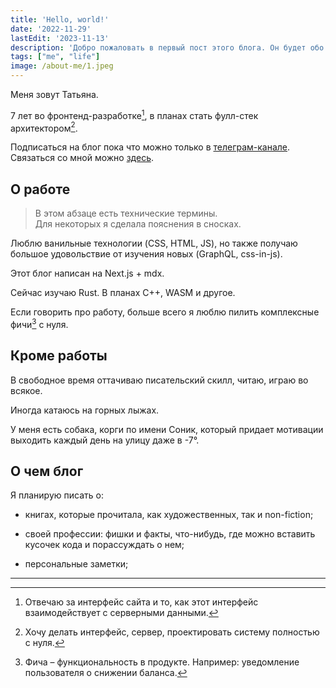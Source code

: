 ```yaml
---
title: 'Hello, world!'
date: '2022-11-29'
lastEdit: '2023-11-13'
description: 'Добро пожаловать в первый пост этого блога. Он будет обо мне.'
tags: ["me", "life"]
image: /about-me/1.jpeg
---
```


Меня зовут Татьяна.

7 лет во фронтенд-разработке[^1], в планах стать фулл-стек архитектором[^2]. 

Подписаться на блог пока что можно только в 
<a href="https://t.me/yepstepz_io" target="_blank" rel="noopener noreferer nofollow">телеграм-канале</a>.
Связаться со мной можно <a href="https://t.me/yepstepz" target="_blank" rel="noopener noreferer nofollow">здесь</a>.

## О работе

>
> В этом абзаце есть технические термины.  
> Для некоторых я сделала пояснения в сносках.
>

Люблю ванильные технологии (CSS, HTML, JS), но также получаю
большое удовольствие от изучения новых (GraphQL, css-in-js).

Этот блог написан на Next.js + mdx.

Сейчас изучаю Rust. В планах C++, WASM и другое.

Если говорить про работу, больше всего я люблю пилить комплексные фичи[^3] с нуля.

## Кроме работы

В свободное время оттачиваю писательский скилл, читаю, играю во всякое. 

Иногда катаюсь на горных лыжах.

У меня есть собака, корги по имени Соник, который придает мотивации выходить
каждый день на улицу даже в -7°.

## О чем блог

Я планирую писать о:

- книгах, которые прочитала, как художественных, так и non-fiction;

- своей профессии: фишки и факты, что-нибудь, где можно вставить кусочек кода 
и порассуждать о нем;

- персональные заметки;

___
[^1]: Отвечаю за интерфейс сайта и то, как этот интерфейс взаимодействует с серверными данными.
[^2]: Хочу делать интерфейс, сервер, проектировать систему полностью с нуля.
[^3]: Фича – функциональность в продукте. Например: уведомление пользователя о снижении баланса.